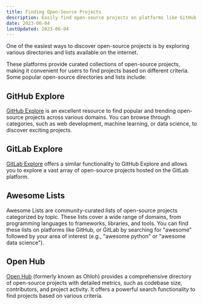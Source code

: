 ```yaml
---
title: Finding Open-Source Projects
description: Easily find open-source projects on platforms like GitHub and GitLab. Explore curated lists and directories to discover exciting projects.
date: 2023-06-04
lastUpdated: 2023-06-04
---
```

<p class="lead">One of the easiest ways to discover open-source projects is by exploring various directories and lists available on the internet.</p>

These platforms provide curated collections of open-source projects, making it convenient for users to find projects based on different criteria. Some popular open-source directories and lists include:

## GitHub Explore

[GitHub Explore](https://github.com/explore) is an excellent resource to find popular and trending open-source projects across various domains. You can browse through categories, such as web development, machine learning, or data science, to discover exciting projects.

## GitLab Explore

[GitLab Explore](https://gitlab.com/explore) offers a similar functionality to GitHub Explore and allows you to explore a vast array of open-source projects hosted on the GitLab platform.

## Awesome Lists

Awesome Lists are community-curated lists of open-source projects categorized by topic. These lists cover a wide range of domains, from programming languages to frameworks, libraries, and tools. You can find these lists on platforms like GitHub, or GitLab by searching for "awesome" followed by your area of interest (e.g., "awesome python" or "awesome data science").

## Open Hub

[Open Hub](https://www.openhub.net/) (formerly known as Ohloh) provides a comprehensive directory of open-source projects with detailed metrics, such as codebase size, contributors, and project activity. It offers a powerful search functionality to find projects based on various criteria.
